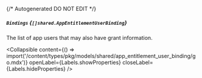 {/* Autogenerated DO NOT EDIT  */}

##### `Bindings` *{`[]shared.AppEntitlementUserBinding`}*
The list of app users that may also have grant information.

<Collapsible content={() => import('/content/types/pkg/models/shared/app_entitlement_user_binding/go.mdx')} openLabel={Labels.showProperties} closeLabel={Labels.hideProperties} />



